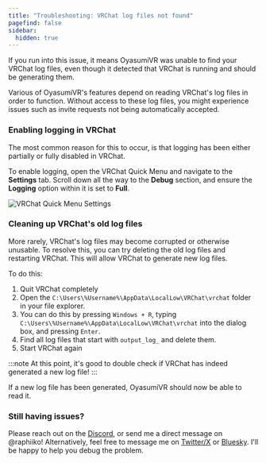 ```yaml
---
title: "Troubleshooting: VRChat log files not found"  
pagefind: false
sidebar:
  hidden: true
---
```


If you run into this issue, it means OyasumiVR was unable to find your VRChat log files, even though it detected that VRChat is running and should be generating them.

Various of OyasumiVR's features depend on reading VRChat's log files in order to function. Without access to these log files, you might experience issues such as invite requests not being automatically accepted.

### Enabling logging in VRChat

The most common reason for this to occur, is that logging has been either partially or fully disabled in VRChat. 

To enable logging, open the VRChat Quick Menu and navigate to the **Settings** tab. 
Scroll down all the way to the **Debug** section, and ensure the **Logging** option within it is set to **Full**.

![VRChat Quick Menu Settings](../../../../../assets/oyasumivr/troubleshooting/vrchat_settings_logging.png)

### Cleaning up VRChat's old log files

More rarely, VRChat's log files may become corrupted or otherwise unusable. 
To resolve this, you can try deleting the old log files and restarting VRChat. 
This will allow VRChat to generate new log files. 

To do this:

1. Quit VRChat completely
2. Open the `C:\Users\%Username%\AppData\LocalLow\VRChat\vrchat` folder in your file explorer.
  1. You can do this by pressing `Windows + R`, typing `C:\Users\%Username%\AppData\LocalLow\VRChat\vrchat` into the dialog box, and pressing `Enter`.
3. Find all log files that start with `output_log_` and delete them.
4. Start VRChat again

:::note
At this point, it's good to double check if VRChat has indeed generated a new log file!
:::

If a new log file has been generated, OyasumiVR should now be able to read it.

### Still having issues? 

Please reach out on the [Discord](https://discord.gg/7MqdPJhYxC), or send me a direct message on @raphiiko!
Alternatively, feel free to message me on [Twitter/X](https://x.com/Raphiiko) or [Bluesky](https://bskyx.app/profile/raphii.co).
I'll be happy to help you debug the problem.